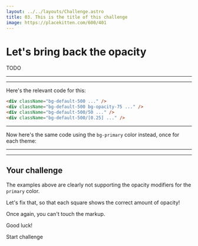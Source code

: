 ```yaml
---
layout: ../../layouts/Challenge.astro
title: 03. This is the title of this challenge
image: https://placekitten.com/600/401
---
```



# Let's bring back the opacity

TODO

---

<div data-theme="default" className="flex gap-4">
  <div className="bg-default-500 h-24 w-24 rounded-md ring ring-inset ring-black/[0.15]"></div>
  <div className="bg-default-500 h-24 w-24 rounded-md bg-opacity-75 ring ring-inset ring-black/[0.15]"></div>
  <div className="bg-default-500/50 h-24 w-24 rounded-md ring ring-inset ring-black/[0.15]"></div>
  <div className="bg-default-500/[0.25] h-24 w-24 rounded-md ring ring-inset ring-black/[0.15]"></div>
</div>

---

Here's the relevant code for this:

```html
<div className="bg-default-500 ..." />
<div className="bg-default-500 bg-opacity-75 ..." />
<div className="bg-default-500/50 ..." />
<div className="bg-default-500/[0.25] ..." />
```

---

Now here's the same code using the `bg-primary` color instead, once for each theme:

---

<div className="space-y-4">
  <div data-theme="default" className="flex gap-4">
    <div className="bg-primary-500 h-24 w-24 rounded-md bg-opacity-75 ring ring-inset ring-black/[0.15]"></div>
    <div className="bg-primary-500 h-24 w-24 rounded-md bg-opacity-50 ring ring-inset ring-black/[0.15]"></div>
    <div className="bg-primary-500/25 h-24 w-24 rounded-md ring ring-inset ring-black/[0.15]"></div>
    <div className="bg-primary-500/[0.1] h-24 w-24 rounded-md ring ring-inset ring-black/[0.15]"></div>
  </div>
  <div data-theme="rainforest" className="flex gap-4">
    <div className="bg-primary-500 h-24 w-24 rounded-md bg-opacity-75 ring ring-inset ring-black/[0.15]"></div>
    <div className="bg-primary-500 h-24 w-24 rounded-md bg-opacity-50 ring ring-inset ring-black/[0.15]"></div>
    <div className="bg-primary-500/25 h-24 w-24 rounded-md ring ring-inset ring-black/[0.15]"></div>
    <div className="bg-primary-500/[0.1] h-24 w-24 rounded-md ring ring-inset ring-black/[0.15]"></div>
  </div>
  <div data-theme="candy" className="flex gap-4">
    <div className="bg-primary-500 h-24 w-24 rounded-md bg-opacity-75 ring ring-inset ring-black/[0.15]"></div>
    <div className="bg-primary-500 h-24 w-24 rounded-md bg-opacity-50 ring ring-inset ring-black/[0.15]"></div>
    <div className="bg-primary-500/25 h-24 w-24 rounded-md ring ring-inset ring-black/[0.15]"></div>
    <div className="bg-primary-500/[0.1] h-24 w-24 rounded-md ring ring-inset ring-black/[0.15]"></div>
  </div>
</div>

---

## Your challenge

The examples above are clearly not supporting the opacity modifiers for the `primary` color.

Let's fix that, so that each square shows the correct amount of opacity!

Once again, you can't touch the markup.

Good luck!

<ButtonLink path="/workshop/03/challenge">Start challenge</ButtonLink>
